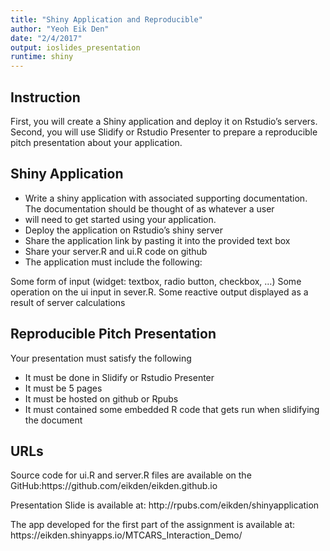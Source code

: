 ```yaml
---
title: "Shiny Application and Reproducible"
author: "Yeoh Eik Den"
date: "2/4/2017"
output: ioslides_presentation
runtime: shiny
---
```

## Instruction

First, you will create a Shiny application and deploy it on Rstudio's servers. Second, you will use Slidify or Rstudio Presenter to prepare a reproducible pitch presentation about your application.

## Shiny Application
- Write a shiny application with associated supporting documentation. The documentation should be thought of as whatever a user 
- will need to get started using your application.
- Deploy the application on Rstudio's shiny server
- Share the application link by pasting it into the provided text box
- Share your server.R and ui.R code on github
- The application must include the following:

Some form of input (widget: textbox, radio button, checkbox, ...)
Some operation on the ui input in sever.R. Some reactive output displayed as a result of server calculations


## Reproducible Pitch Presentation

Your presentation must satisfy the following

- It must be done in Slidify or Rstudio Presenter
- It must be 5 pages
- It must be hosted on github or Rpubs
- It must contained some embedded R code that gets run when slidifying the document

## URLs
Source code for ui.R and server.R files are available on the GitHub:https://github.com/eikden/eikden.github.io

Presentation Slide is available at: http://rpubs.com/eikden/shinyapplication

The app developed for the first part of the assignment is available at: https://eikden.shinyapps.io/MTCARS_Interaction_Demo/


